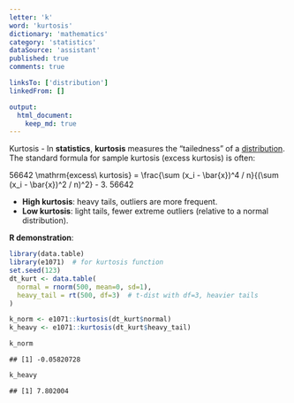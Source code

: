 ```yaml
---
letter: 'k'
word: 'kurtosis'
dictionary: 'mathematics'
category: 'statistics'
dataSource: 'assistant'
published: true
comments: true

linksTo: ['distribution']
linkedFrom: []

output:
  html_document:
    keep_md: true
---
```




<a id="kurtosis">Kurtosis</a> - In **statistics**, **kurtosis** measures the “tailedness” of a [distribution](#distribution). The standard formula for sample kurtosis (excess kurtosis) is often:

56642
\mathrm{excess\ kurtosis} = \frac{\sum (x_i - \bar{x})^4 / n}{(\sum (x_i - \bar{x})^2 / n)^2} - 3.
56642

- **High kurtosis**: heavy tails, outliers are more frequent.
- **Low kurtosis**: light tails, fewer extreme outliers (relative to a normal distribution).

**R demonstration**:


``` r
library(data.table)
library(e1071)  # for kurtosis function
set.seed(123)
dt_kurt <- data.table(
  normal = rnorm(500, mean=0, sd=1),
  heavy_tail = rt(500, df=3)  # t-dist with df=3, heavier tails
)

k_norm <- e1071::kurtosis(dt_kurt$normal)
k_heavy <- e1071::kurtosis(dt_kurt$heavy_tail)

k_norm
```

```
## [1] -0.05820728
```

``` r
k_heavy
```

```
## [1] 7.802004
```
